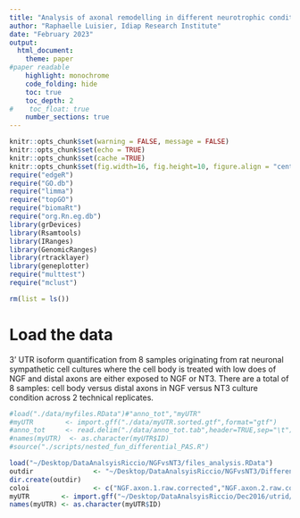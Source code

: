 ```yaml
---
title: "Analysis of axonal remodelling in different neurotrophic conditions"
author: "Raphaelle Luisier, Idiap Research Institute"
date: "February 2023"
output:
  html_document:
    theme: paper
#paper readable
    highlight: monochrome
    code_folding: hide
    toc: true
    toc_depth: 2
#    toc_float: true
    number_sections: true
---
```


```r
knitr::opts_chunk$set(warning = FALSE, message = FALSE) 
knitr::opts_chunk$set(echo = TRUE)
knitr::opts_chunk$set(cache =TRUE)
knitr::opts_chunk$set(fig.width=16, fig.height=10, figure.align = "center") 
require("edgeR")
require("GO.db")
require("limma")
require("topGO")
require("biomaRt")
require("org.Rn.eg.db")
library(grDevices)
library(Rsamtools)
library(IRanges)
library(GenomicRanges)
library(rtracklayer)
library(geneplotter)
require("multtest")
require("mclust")

rm(list = ls())
```

# Load the data {.tabset}
3' UTR isoform quantification from 8 samples originating from rat neuronal sympathetic cell cultures where the cell body is treated with low does of NGF and distal axons are either exposed to NGF or NT3. There are a total of 8 samples: cell body versus distal axons in NGF versus NT3 culture condition across 2 technical replicates.

```r
#load("./data/myfiles.RData")#"anno_tot","myUTR"
#myUTR        <- import.gff("./data/myUTR.sorted.gtf",format="gtf")
#anno_tot     <- read.delim("./data/anno_tot.tab",header=TRUE,sep="\t")
#names(myUTR)  <- as.character(myUTR$ID)
#source("./scripts/nested_fun_differential_PAS.R")

load("~/Desktop/DataAnalsyisRiccio/NGFvsNT3/files_analysis.RData")
outdir               <- "~/Desktop/DataAnalsyisRiccio/NGFvsNT3/Differential_APA_axons"
dir.create(outdir)
coloi                <- c("NGF.axon.1.raw.corrected","NGF.axon.2.raw.corrected","NT3.axon.1.raw.corrected","NT3.axon.2.raw.corrected")
myUTR        <- import.gff("~/Desktop/DataAnalsyisRiccio/Dec2016/utrid/APA_stringent/Ltot_sub_2017.gtf",format="gtf")
names(myUTR) <- as.character(myUTR$ID)

```